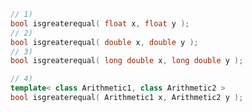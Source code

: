 ```cpp
// 1)
bool isgreaterequal( float x, float y );
// 2)
bool isgreaterequal( double x, double y );
// 3)
bool isgreaterequal( long double x, long double y );
```
```cpp title="Additional Overloads"
// 4)
template< class Arithmetic1, class Arithmetic2 >
bool isgreaterequal( Arithmetic1 x, Arithmetic2 y );
```